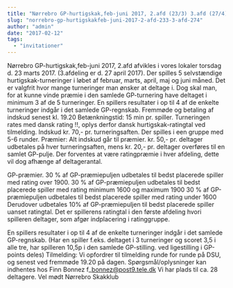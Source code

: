 ```yaml
---
title: "Nørrebro GP-hurtigskak,feb-juni 2017, 2.afd (23/3) 3.afd (27/4)"
slug: "norrebro-gp-hurtigskakfeb-juni-2017-2-afd-233-3-afd-274"
author: "admin"
date: "2017-02-12"
tags: 
  - "invitationer"
---
```


Nørrebro GP-hurtigskak,feb-juni 2017, 2.afd afvikles i vores lokaler torsdag d. 23 marts 2017. (3.afdeling er d. 27 april 2017). Der spilles 5 selvstændige hurtigskak-turneringer i løbet af februar, marts, april, maj og juni måned. Det er valgfrit hvor mange turneringer man ønsker at deltage i. Dog skal man, for at kunne vinde præmie i den samlede GP-turnering have deltaget i minimum 3 af de 5 turneringer. En spillers resultater i op til 4 af de enkelte turneringer indgår i det samlede GP-regnskab. Fremmøde og betaling af indskud senest kl. 19.20 Betænkningstid: 15 min pr. spiller. Turneringen rates med dansk rating !!, oplys derfor dansk hurtigskak-ratingtal ved tilmelding. Indskud kr. 70,- pr. turneringsaften. Der spilles i een gruppe med 5-6 runder. Præmier: Alt indskud går til præmier. kr. 50,- pr. deltager udbetales på hver turneringsaften, mens kr. 20,- pr. deltager overføres til en samlet GP-pulje. Der forventes at være ratingpræmie i hver afdeling, dette vil dog afhænge af deltagerantal.

GP-præmier. 30 % af GP-præmiepuljen udbetales til bedst placerede spiller med rating over 1900. 30 % af GP-præmiepuljen udbetales til bedst placerede spiller med rating minimum 1600 og maximum 1900 30 % af GP-præmiepuljen udbetales til bedst placerede spiller med rating under 1600 Derudover udbetales 10% af GP-præmiepuljen til bedst placerede spiller uanset ratingtal. Det er spillerens ratingtal i den første afdeling hvori spilleren deltager, som afgør indplacering i ratinggruppe.

En spillers resultater i op til 4 af de enkelte turneringer indgår i det samlede GP-regnskab. (Har en spiller f.eks. deltaget i 3 turneringer og scoret 3,5 i alle tre, har spilleren 10,5p i den samlede GP-stilling. ved ligestilling i GP-points deles) Tilmelding: Vi opfordrer til tilmelding runde for runde på DSU, og senest ved fremmøde 19.20 på dagen. Spørgsmål/oplysninger kan indhentes hos Finn Bonnez f\_bonnez@post9.tele.dk Vi har plads til ca. 28 deltagere. Vel mødt Nørrebro Skakklub
